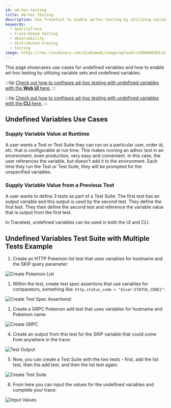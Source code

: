 ```yaml
---
id: ad-hoc-testing
title: Ad-hoc Testing
description: Use Tracetest to enable ad-hoc testing by utilizing variable sets and undefined variables.
keywords:
  - qualityTrace
  - trace-based testing
  - observability
  - distributed tracing
  - testing
image: https://res.cloudinary.com/djwdcmwdz/image/upload/v1698686403/docs/Blog_Thumbnail_14_rsvkmo.jpg
---
```


This page showcases use-cases for undefined variables and how to enable ad-hoc testing by utilizing variable sets and undefined variables.

:::tip
[Check out how to configure ad-hoc testing with undefined variables with the **Web UI** here.](/web-ui/undefined-variables)
:::

:::tip
[Check out how to configure ad-hoc testing with undefined variables with the **CLI** here.](/cli/undefined-variables)
:::

## Undefined Variables Use Cases

### Supply Variable Value at Runtime

A user wants a Test or Test Suite they can run on a particular user, order id, etc. that is configurable at run time. This makes running an adhoc test in an environment, even production, very easy and convenient. In this case, the user references the variable, but doesn't add it to the environment. Each time they run the Test or Test Suite, they will be prompted for the unspecified variables.

### Supply Variable Value from a Previous Test

A user wants to define 3 tests as part of a Test Suite. The first test has an output variable and this output is used by the second test. They define the first test. They then define the second test and reference the variable value that is output from the first test. 

In Tracetest, undefined variables can be used in both the UI and CLI. 

## Undefined Variables Test Suite with Multiple Tests Example

1. Create an HTTP Pokemon list test that uses variables for hostname and the SKIP query parameter:

![Create Pokemon List](../img/pokeshop-list.png)

1. Within the test, create test spec assertions that use variables for comparators, something like: `http.status_code = "${var:STATUS_CODE}"`:

![Create Test Spec Assertionsl](../img/create-test-spec-assertions.png)

1. Create a GRPC Pokemon add test that uses variables for hostname and Pokemon name:

![Create GRPC](../img/create-grpc.png)

4. Create an output from this test for the SKIP variable that could come from anywhere in the trace:

![Test Output](../img/test-output.png)

5. Now, you can create a Test Suite with the two tests - first, add the list test, then the add test, and then the list test again:

![Create Test Suite](https://res.cloudinary.com/djwdcmwdz/image/upload/v1710422676/docs/create-testsuite-min_jawmao.png)

6. From here you can input the values for the undefined variables and complete your trace:

![Input Values](../img/input-values.png)

